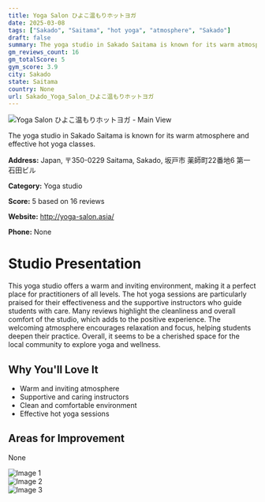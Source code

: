 ```yaml
---
title: Yoga Salon ひよこ温もりホットヨガ
date: 2025-03-08
tags: ["Sakado", "Saitama", "hot yoga", "atmosphere", "Sakado"]  
draft: false
summary: The yoga studio in Sakado Saitama is known for its warm atmosphere and effective hot yoga classes.
gm_reviews_count: 16
gm_totalScore: 5
gym_score: 3.9
city: Sakado
state: Saitama
country: None
url: Sakado_Yoga_Salon_ひよこ温もりホットヨガ
---
```


<div className="aspect-[16/9] relative my-8">
  <img 
    src="https://lh5.googleusercontent.com/p/AF1QipNixBXuNf-bxA7-MYdsohZ-caZgJwDHt5K76UyK=w1920-h1080-k-no"
    alt="Yoga Salon ひよこ温もりホットヨガ - Main View"
    className="object-cover absolute inset-0 w-full h-full rounded-lg"
  />
</div>

The yoga studio in Sakado Saitama is known for its warm atmosphere and effective hot yoga classes.

**Address:** Japan, 〒350-0229 Saitama, Sakado, 坂戸市 薬師町22番地6 第一石田ビル

**Category:** Yoga studio

**Score:** 5 based on 16 reviews

**Website:** http://yoga-salon.asia/

**Phone:** None

# Studio Presentation

This yoga studio offers a warm and inviting environment, making it a perfect place for practitioners of all levels. The hot yoga sessions are particularly praised for their effectiveness and the supportive instructors who guide students with care. Many reviews highlight the cleanliness and overall comfort of the studio, which adds to the positive experience. The welcoming atmosphere encourages relaxation and focus, helping students deepen their practice. Overall, it seems to be a cherished space for the local community to explore yoga and wellness.



## Why You'll Love It

- Warm and inviting atmosphere
- Supportive and caring instructors
- Clean and comfortable environment
- Effective hot yoga sessions

## Areas for Improvement

None

<div className="grid grid-cols-1 xl:grid-cols-2 gap-4 my-8">
<div className="aspect-[4/3] relative"><img src="https://lh5.googleusercontent.com/p/AF1QipNr_aZEVT9hD34V_ldDQHLObYzYUtlC731MkFFg=w1920-h1080-k-no" alt="Image 1" className="object-cover absolute inset-0 w-full h-full rounded-lg" /></div>
<div className="aspect-[4/3] relative"><img src="https://streetviewpixels-pa.googleapis.com/v1/thumbnail?panoid=Wb6GUZmEk-9LBW9-s7H2FQ&cb_client=maps_sv.tactile.gps&w=203&h=100&yaw=317.05533&pitch=0&thumbfov=100" alt="Image 2" className="object-cover absolute inset-0 w-full h-full rounded-lg" /></div>
<div className="aspect-[4/3] relative"><img src="https://lh5.googleusercontent.com/p/AF1QipMsOJl2Qf-TH1RAhX02nJZ3GpZrq6hhmIm9KMDD=w1920-h1080-k-no" alt="Image 3" className="object-cover absolute inset-0 w-full h-full rounded-lg" /></div>
</div>